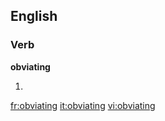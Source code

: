 
==English==

===Verb===
'''obviating'''

# {{present participle of|[[obviate]]}}

[[fr:obviating]]
[[it:obviating]]
[[vi:obviating]]